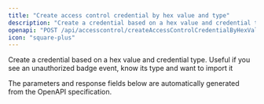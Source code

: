 ```yaml
---
title: "Create access control credential by hex value and type"
description: "Create a credential based on a hex value and credential type. Useful if you see an unauthorized badge event, know its type and want to import it"
openapi: "POST /api/accesscontrol/createAccessControlCredentialByHexValueAndType"
icon: "square-plus"
---
```


Create a credential based on a hex value and credential type. Useful if you see an unauthorized badge event, know its type and want to import it

<Note>
The parameters and response fields below are automatically generated from the OpenAPI specification.
</Note>
